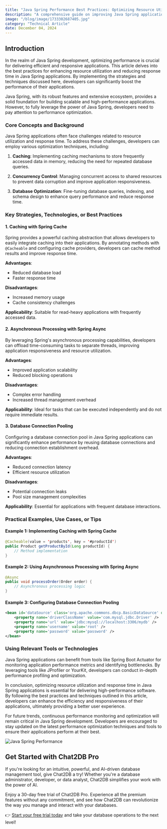 ```yaml
---
title: "Java Spring Performance Best Practices: Optimizing Resource Utilization and Response Time"
description: "A comprehensive guide on improving Java Spring application performance by optimizing resource utilization and response time."
image: "/blog/image/1733302687405.jpg"
category: "Technical Article"
date: December 04, 2024
---
```


## Introduction

In the realm of Java Spring development, optimizing performance is crucial for delivering efficient and responsive applications. This article delves into the best practices for enhancing resource utilization and reducing response time in Java Spring applications. By implementing the strategies and techniques discussed here, developers can significantly boost the performance of their applications.

Java Spring, with its robust features and extensive ecosystem, provides a solid foundation for building scalable and high-performance applications. However, to fully leverage the power of Java Spring, developers need to pay attention to performance optimization.

### Core Concepts and Background

Java Spring applications often face challenges related to resource utilization and response time. To address these challenges, developers can employ various optimization techniques, including:

1. **Caching**: Implementing caching mechanisms to store frequently accessed data in memory, reducing the need for repeated database queries.

2. **Concurrency Control**: Managing concurrent access to shared resources to prevent data corruption and improve application responsiveness.

3. **Database Optimization**: Fine-tuning database queries, indexing, and schema design to enhance query performance and reduce response time.

### Key Strategies, Technologies, or Best Practices

#### 1. Caching with Spring Cache

Spring provides a powerful caching abstraction that allows developers to easily integrate caching into their applications. By annotating methods with `@Cacheable` and configuring cache providers, developers can cache method results and improve response time.

**Advantages**:
- Reduced database load
- Faster response time

**Disadvantages**:
- Increased memory usage
- Cache consistency challenges

**Applicability**: Suitable for read-heavy applications with frequently accessed data.

#### 2. Asynchronous Processing with Spring Async

By leveraging Spring's asynchronous processing capabilities, developers can offload time-consuming tasks to separate threads, improving application responsiveness and resource utilization.

**Advantages**:
- Improved application scalability
- Reduced blocking operations

**Disadvantages**:
- Complex error handling
- Increased thread management overhead

**Applicability**: Ideal for tasks that can be executed independently and do not require immediate results.

#### 3. Database Connection Pooling

Configuring a database connection pool in Java Spring applications can significantly enhance performance by reusing database connections and reducing connection establishment overhead.

**Advantages**:
- Reduced connection latency
- Efficient resource utilization

**Disadvantages**:
- Potential connection leaks
- Pool size management complexities

**Applicability**: Essential for applications with frequent database interactions.

### Practical Examples, Use Cases, or Tips

#### Example 1: Implementing Caching with Spring Cache

```java
@Cacheable(value = 'products', key = '#productId')
public Product getProductById(Long productId) {
    // Method implementation
}
```

#### Example 2: Using Asynchronous Processing with Spring Async

```java
@Async
public void processOrder(Order order) {
    // Asynchronous processing logic
}
```

#### Example 3: Configuring Database Connection Pooling

```xml
<bean id='dataSource' class='org.apache.commons.dbcp.BasicDataSource' destroy-method='close'>
    <property name='driverClassName' value='com.mysql.jdbc.Driver' />
    <property name='url' value='jdbc:mysql://localhost:3306/mydb' />
    <property name='username' value='root' />
    <property name='password' value='password' />
</bean>
```

### Using Relevant Tools or Technologies

Java Spring applications can benefit from tools like Spring Boot Actuator for monitoring application performance metrics and identifying bottlenecks. By leveraging tools like JProfiler or YourKit, developers can conduct in-depth performance profiling and optimization.

In conclusion, optimizing resource utilization and response time in Java Spring applications is essential for delivering high-performance software. By following the best practices and techniques outlined in this article, developers can enhance the efficiency and responsiveness of their applications, ultimately providing a better user experience.

For future trends, continuous performance monitoring and optimization will remain critical in Java Spring development. Developers are encouraged to stay updated on the latest performance optimization techniques and tools to ensure their applications perform at their best.

![Java Spring Performance](https://example.com/java-spring-performance.jpg)

## Get Started with Chat2DB Pro

If you're looking for an intuitive, powerful, and AI-driven database management tool, give Chat2DB a try! Whether you're a database administrator, developer, or data analyst, Chat2DB simplifies your work with the power of AI.

Enjoy a 30-day free trial of Chat2DB Pro. Experience all the premium features without any commitment, and see how Chat2DB can revolutionize the way you manage and interact with your databases.

👉 [Start your free trial today](https://chat2db.ai/pricing) and take your database operations to the next level!
